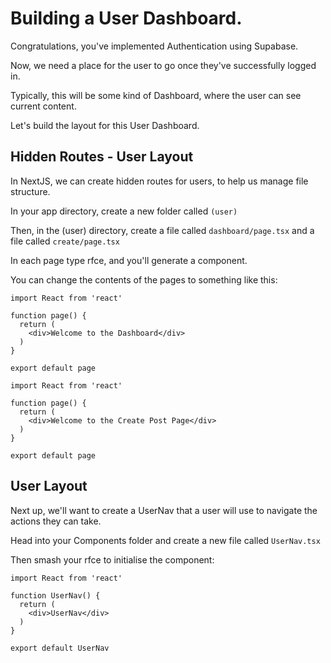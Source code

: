 # Building a User Dashboard.

Congratulations, you've implemented Authentication using Supabase.

Now, we need a place for the user to go once they've successfully logged in.

Typically, this will be some kind of Dashboard, where the user can see current content.

Let's build the layout for this User Dashboard.

## Hidden Routes - User Layout

In NextJS, we can create hidden routes for users, to help us manage file structure.

In your app directory, create a new folder called `(user)`

Then, in the (user) directory, create a file called `dashboard/page.tsx` and a file called `create/page.tsx`

In each page type rfce, and you'll generate a component.

You can change the contents of the pages to something like this:

```tsx filename="(user)/dashboard/page.tsx" copy
import React from 'react'

function page() {
  return (
    <div>Welcome to the Dashboard</div>
  )
}

export default page
```

```tsx filename="(user)/create/page.tsx" copy
import React from 'react'

function page() {
  return (
    <div>Welcome to the Create Post Page</div>
  )
}

export default page
```

## User Layout

Next up, we'll want to create a UserNav that a user will use to navigate the actions they can take.

Head into your Components folder and create a new file called `UserNav.tsx`

Then smash your rfce to initialise the component:

```tsx filename="components/UserNav.tsx" copy
import React from 'react'

function UserNav() {
  return (
    <div>UserNav</div>
  )
}

export default UserNav
```

